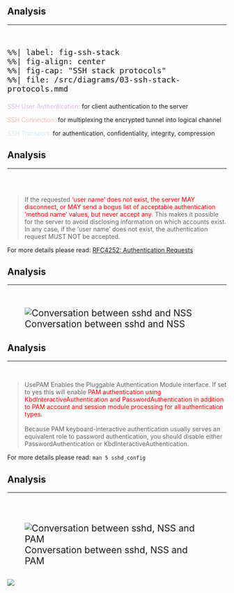 ## Analysis

<hr>

<br>

:::{style="font-size: 150%;"}
```mermaid
%%| label: fig-ssh-stack
%%| fig-align: center
%%| fig-cap: "SSH stack protocols"
%%| file: /src/diagrams/03-ssh-stack-protocols.mmd
```
:::

:::{.custom-smaller}
[SSH User Authentication:]{style="color:#d7bde2;"} for client authentication to
the server

[SSH Connection:]{style="color:#f5b7b1;"} for multiplexing the
encrypted tunnel into logical channel

[SSH Transport:]{style="color:#d4e6f1;"} for authentication, confidentiality,
integrity, compression
:::

## Analysis

<hr>

<br>
<br>

>If the requested ['user name' does not exist, the server MAY disconnect, or MAY
send a bogus list of acceptable authentication 'method name' values, but never
accept any]{style="color:red;"}. This makes it possible for the server to avoid
disclosing information on which accounts exist. In any case, if the 'user name'
does not exist, the authentication request MUST NOT be accepted.

:::aside
For more details please read:
[RFC4252: Authentication Requests](https://datatracker.ietf.org/doc/html/rfc4252#section-5){target="_blank"}
:::

## Analysis

<hr>
<br>

:::{style="font-size: 150%;"}
<!-- Mermind Live Editor make to render more better than mermind into quarto -->
<!-- container -->
<!-- ```{mermaid} -->
<!-- %%| label: fig-sshd-nss -->
<!-- %%| fig-align: center -->
<!-- %%| fig-cap: "Conversation between SSH and NSS" -->
<!-- %%| file: /src/diagrams/04-ssh-nss.mmd -->
<!-- ``` -->
![Conversation between sshd and NSS](/src/images/sshd-nss.svg){fig-align="center" #fig-sshd-nss}
:::

## Analysis

<hr>

<br>

> UsePAM Enables the Pluggable Authentication Module interface. If set to yes
this will enable [PAM authentication using KbdInteractiveAuthentication and
PasswordAuthentication in addition to PAM account and session module processing
for all authentication types.]{style="color:red;"}\
\
Because PAM keyboard-interactive authentication usually serves an equivalent
role to password authentication, you should disable either
PasswordAuthentication or KbdInteractiveAuthentication.

:::aside
For more details please read: `man 5 sshd_config`
:::

## Analysis

<hr>

<br>
<br>

:::{style="font-size: 150%;"}
<!-- Mermind Live Editor make to render more better than mermind into quarto -->
<!-- container -->
<!-- ```{mermaid} -->
<!-- %%| label: fig-sshd-nss -->
<!-- %%| fig-align: center -->
<!-- %%| fig-cap: "Conversation between SSH and PAM" -->
<!-- %%| file: /src/diagrams/05-ssh-pam.mmd -->
<!-- ``` -->
![Conversation between sshd, NSS and PAM](/src/images/sshd-pam.svg){fig-align="center" #fig-sshd-nss-pam}
:::

##

![](/src/images/contribute-vs-pam.jpg){fig-align="center" #fig-contribute-vs-pam}

